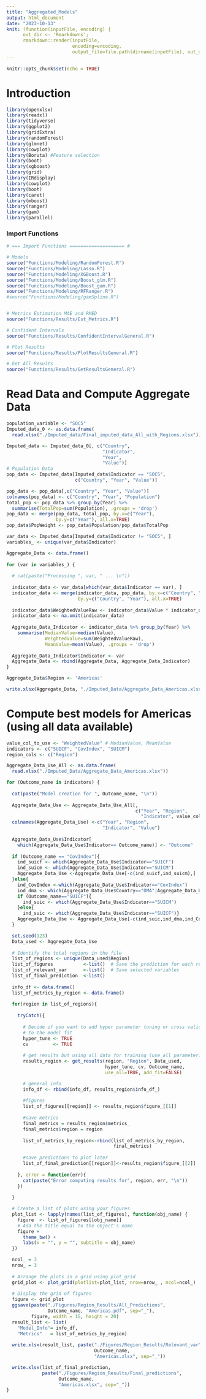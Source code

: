 ```yaml
---
title: "Aggregated_Models"
output: html_document
date: "2023-10-13"
knit: (function(inputFile, encoding) { 
      out_dir <- 'Rmarkdowns';
      rmarkdown::render(inputFile,
                        encoding=encoding, 
                        output_file=file.path(dirname(inputFile), out_dir, 'MainFileProjection.html')) })
---
```


```r
knitr::opts_chunk$set(echo = TRUE)
```

# Introduction

```r
library(openxlsx)
library(readxl)
library(tidyverse)
library(ggplot2)
library(gridExtra)
library(randomForest)
library(glmnet)
library(cowplot)
library(Boruta) #Feature selection
library(boot)
library(xgboost)
library(grid)
library(IRdisplay)
library(cowplot)
library(boot)
library(caret)
library(mboost)
library(ranger)
library(gam)
library(parallel)
```

### Import Functions

```r

# === Import Functions ==================== #

# Models
source("Functions/Modeling/RandomForest.R")
source("Functions/Modeling/Lasso.R")
source("Functions/Modeling/XGBoost.R")
source("Functions/Modeling/Boost_glm.R")
source("Functions/Modeling/Boost_gam.R")
source("Functions/Modeling/RFRanger.R")
#source("Functions/Modeling/gamSpline.R")


# Metrics Estimation MAE and RMED
source("Functions/Results/Est_Metrics.R")

# Confident Intervals
source("Functions/Results/ConfidentIntervalGeneral.R")

# Plot Results
source("Functions/Results/PlotResultsGeneral.R")

# Get All Results
source("Functions/Results/GetResultsGeneral.R")

```

# Read Data and Compute Aggregate Data

```r
population_variable <- "SOC5"
Imputed_data_0 <- as.data.frame(
  read.xlsx("./Imputed_data/Final_imputed_data_All_with_Regions.xlsx"))
```

```r
Imputed_data <- Imputed_data_0[, c("Country",
                                   "Indicator",
                                   "Year",
                                   "Value")]
# Population Data
pop_data <- Imputed_data[Imputed_data$Indicator == "SOC5",
                         c("Country", "Year", "Value")]

pop_data <- pop_data[,c("Country", "Year", "Value")]
colnames(pop_data) <- c("Country", "Year", "Population")
total_pop <- pop_data %>% group_by(Year) %>%
  summarise(TotalPop=sum(Population), .groups = 'drop')
pop_data <- merge(pop_data, total_pop, by.x=c("Year"),
                  by.y=c("Year"), all.x=TRUE)
pop_data$PopWeight <- pop_data$Population/pop_data$TotalPop

var_data <- Imputed_data[Imputed_data$Indicator != "SOC5", ]
variables_ <- unique(var_data$Indicator)

Aggregate_Data <- data.frame()
    
for (var in variables_) {
  
  # cat(paste("Processing ", var, " ... \n"))
  
  indicator_data <- var_data[which(var_data$Indicator == var), ]
  indicator_data <- merge(indicator_data, pop_data, by.x=c("Country", "Year"),
                          by.y=c("Country", "Year"), all.x=TRUE)
  
  indicator_data$WeightedValueRaw <- indicator_data$Value * indicator_data$PopWeight
  indicator_data <- na.omit(indicator_data)
  
  Aggregate_Data_Indicator <- indicator_data %>% group_by(Year) %>%
    summarise(MedianValue=median(Value),
              WeightedValue=sum(WeightedValueRaw),
              MeanValue=mean(Value), .groups = 'drop')
  
  Aggregate_Data_Indicator$Indicator <- var
  Aggregate_Data <- rbind(Aggregate_Data, Aggregate_Data_Indicator)
}

Aggregate_Data$Region <- 'Americas'

write.xlsx(Aggregate_Data, "./Imputed_Data/Aggregate_Data_Americas.xlsx")
```

# Compute best models for Americas (using all data available)

```r

value_col_to_use <- "WeightedValue" # MedianValue, MeanValue
indicators <- c("SUICF", "CovIndex", "SUICM")
region_cols <- c("Region")

Aggregate_Data_Use_All <- as.data.frame(
  read.xlsx("./Imputed_Data/Aggregate_Data_Americas.xlsx"))

for (Outcome_name in indicators) {
  
  cat(paste("Model creation for ", Outcome_name, "\n"))
  
  Aggregate_Data_Use <- Aggregate_Data_Use_All[,
                                               c("Year", "Region",
                                                 "Indicator", value_col_to_use)]
  colnames(Aggregate_Data_Use) <-c("Year", "Region",
                                   "Indicator", "Value")
  
  Aggregate_Data_Use$Indicator[
    which(Aggregate_Data_Use$Indicator== Outcome_name)] <- "Outcome"
  
  if (Outcome_name == "CovIndex"){
    ind_suicf <- which(Aggregate_Data_Use$Indicator=="SUICF")
    ind_suicm <- which(Aggregate_Data_Use$Indicator=="SUICM")
    Aggregate_Data_Use <-Aggregate_Data_Use[-c(ind_suicf,ind_suicm),]
  }else{
    ind_CovIndex <-which(Aggregate_Data_Use$Indicator=="CovIndex")
    ind_dma <- which(Aggregate_Data_Use$Country=="DMA"|Aggregate_Data_Use$Country=="KNA")
    if (Outcome_name=="SUICF"){
      ind_suic <- which(Aggregate_Data_Use$Indicator=="SUICM")
    }else{
      ind_suic <- which(Aggregate_Data_Use$Indicator=="SUICF")}
    Aggregate_Data_Use <- Aggregate_Data_Use[-c(ind_suic,ind_dma,ind_CovIndex),]
  }

  set.seed(123)
  Data_used <- Aggregate_Data_Use
  
  # Identify the total regions in the file
  list_of_regions <- unique(Data_used$Region)            
  list_of_figures           <-list()  # Save the prediction for each region
  list_of_relevant_var      <-list()  # Save selected variables
  list_of_final_prediction  <-list()
  
  info_df <- data.frame()
  list_of_metrics_by_region <- data.frame()
  
  for(region in list_of_regions){
    
    tryCatch({
      
      # Decide if you want to add hyper parameter tuning or cross validation
      # to the model fit
      hyper_tune <- TRUE
      cv         <- TRUE
      
      # get results but using all data for training (use_all parameter)
      results_region <- get_results(region, "Region", Data_used,
                                    hyper_tune, cv, Outcome_name,
                                    use_all=TRUE, add_fit=FALSE)

      # general info
      info_df <- rbind(info_df, results_region$info_df_)
      
      #figures
      list_of_figures[[region]] <- results_region$figure_[[1]]
      
      #save metrics  
      final_metrics = results_region$metrics_ 
      final_metrics$region = region
      
      list_of_metrics_by_region<-rbind(list_of_metrics_by_region,
                                       final_metrics)
      
      #save predictions to plot later
      list_of_final_prediction[[region]]<-results_region$figure_[[2]]
      
    }, error = function(err){
      cat(paste("Error computing results for", region, err, "\n"))
    })
    
  }

  # Create a list of plots using your figures
  plot_list <- lapply(names(list_of_figures), function(obj_name) {
    figure  <- list_of_figures[[obj_name]]
    # Add the title equal to the object's name
    figure +
      theme_bw() +
      labs(x = "", y = "", subtitle = obj_name)
  })

  ncol_ = 3
  nrow_ = 3
  
  # Arrange the plots in a grid using plot_grid
  grid_plot <- plot_grid(plotlist=plot_list, nrow=nrow_ , ncol=ncol_)
  
  # Display the grid of figures
  figure <- grid_plot
  ggsave(paste("./Figures/Region_Results/All_Predictions",
               Outcome_name, "Americas.pdf", sep="_"),
         figure, width = 15, height = 20) 
  result_list <- list(
    "Model_Info"= info_df,
    "Metrics"   = list_of_metrics_by_region)
  
  write.xlsx(result_list, paste("./Figures/Region_Results/Relevant_var",
                                Outcome_name,
                                "Americas.xlsx", sep="_"))

  write.xlsx(list_of_final_prediction,
             paste("./Figures/Region_Results/Final_predictions",
                   Outcome_name,
                   "Americas.xlsx", sep="_"))
}
```




